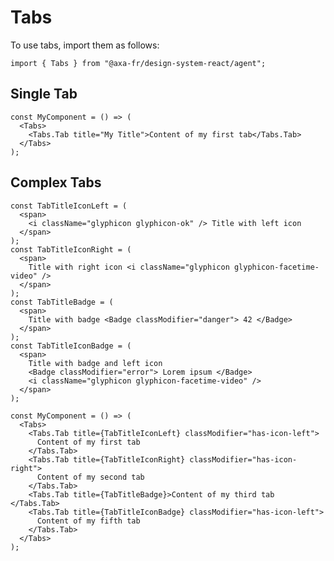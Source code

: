 
<Meta of={TabsStories} />

# Tabs

To use tabs, import them as follows:

```tsx
import { Tabs } from "@axa-fr/design-system-react/agent";
```

## Single Tab

```tsx
const MyComponent = () => (
  <Tabs>
    <Tabs.Tab title="My Title">Content of my first tab</Tabs.Tab>
  </Tabs>
);
```

<Canvas of={TabsStories.SingleTab} />

<Controls story="Tabs" />

## Complex Tabs

```tsx
const TabTitleIconLeft = (
  <span>
    <i className="glyphicon glyphicon-ok" /> Title with left icon
  </span>
);
const TabTitleIconRight = (
  <span>
    Title with right icon <i className="glyphicon glyphicon-facetime-video" />
  </span>
);
const TabTitleBadge = (
  <span>
    Title with badge <Badge classModifier="danger"> 42 </Badge>
  </span>
);
const TabTitleIconBadge = (
  <span>
    Title with badge and left icon
    <Badge classModifier="error"> Lorem ipsum </Badge>
    <i className="glyphicon glyphicon-facetime-video" />
  </span>
);

const MyComponent = () => (
  <Tabs>
    <Tabs.Tab title={TabTitleIconLeft} classModifier="has-icon-left">
      Content of my first tab
    </Tabs.Tab>
    <Tabs.Tab title={TabTitleIconRight} classModifier="has-icon-right">
      Content of my second tab
    </Tabs.Tab>
    <Tabs.Tab title={TabTitleBadge}>Content of my third tab </Tabs.Tab>
    <Tabs.Tab title={TabTitleIconBadge} classModifier="has-icon-left">
      Content of my fifth tab
    </Tabs.Tab>
  </Tabs>
);
```

<Canvas of={TabsStories.ComplexTabs} />

<Controls story="Tabs" />
